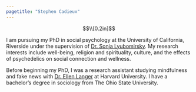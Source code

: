 ```yaml
---
pagetitle: "Stephen Cadieux"
---
```

<meta name="Stephen Cadieux" content="My research interests include well-being, religion and spirituality, culture, and the effects of psychedelics on social connection and wellness">
<style type="text/css">

.main-container {
  max-width: 800px;
}

</style>

$$\\[0.2in]$$

I am pursuing my PhD in social psychology at the University of California, Riverside under the supervision of [Dr. Sonja Lyubomirsky](https://sonjalyubomirsky.com/). My research interests include well-being, religion and spirituality, culture, and the effects of psychedelics on social connection and wellness. 

Before beginning my PhD, I was a research assistant studying mindfulness and fake news with [Dr. Ellen Langer](https://psychology.fas.harvard.edu/people/ellen-langer) at Harvard University. I have a bachelor’s degree in sociology from The Ohio State University.
